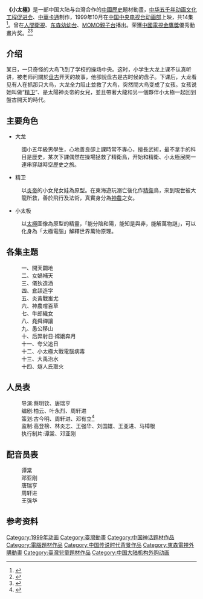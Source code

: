 {{expand|time=2014-12-31T07:18:13+00:00}}
{{Notability Unreferenced|time=2014-12-30T05:13:17+00:00}}
'''《小太極》'''是一部中国大陆与台灣合作的[[中國歷史|中國歷史]]題材動畫，[[中华五千年动画文化工程促进会|中华五千年动画文化工程促进会]]、[[中華卡通|中華卡通]]制作，1999年10月在[[中国中央电视台动画部|中国中央电视台动画部]]上映，共14集<ref>{{cite web |url=http://www.gamersky.com/wenku/201406/371988_14.shtml |language=zh-cn |title=国漫路任重道远！史上最齐全国产动漫盘点（下） |access-date=2014-12-30 |archive-date=2019-11-29 |archive-url=https://web.archive.org/web/20191129033227/https://www.gamersky.com/wenku/201406/371988_14.shtml |dead-url=no }}</ref>。曾在[[人間衛視|人間衛視]]、[[东森幼幼台|东森幼幼台]]、[[MOMO親子台|MOMO親子台]]播出。荣獲[[中國電視金鷹獎|中國電視金鷹獎]]優秀動畫片奖。<ref>{{cite web|url=http://www.lnanews.com/news/FGS%E5%9C%8B%E4%BA%BA%E8%87%AA%E8%A3%BD%E5%8B%95%E7%95%AB%E3%80%8A%E5%B0%8F%E5%A4%AA%E6%A5%B5%E3%80%8B%E4%B8%89%E6%9C%88%E5%9C%A8%E4%BA%BA%E9%96%93%E8%A1%9B%E8%A6%96%E9%A6%96%E6%92%AD.html|language=zh-tw|title=國人自製動畫《小太極》三月在人間衛視首播|work=人間通訊社|access-date=2014-12-30|archive-date=2019-11-30|archive-url=https://web.archive.org/web/20191130162703/http://www.lnanews.com/news/FGS%e5%9c%8b%e4%ba%ba%e8%87%aa%e8%a3%bd%e5%8b%95%e7%95%ab%e3%80%8a%e5%b0%8f%e5%a4%aa%e6%a5%b5%e3%80%8b%e4%b8%89%e6%9c%88%e5%9c%a8%e4%ba%ba%e9%96%93%e8%a1%9b%e8%a6%96%e9%a6%96%e6%92%ad.html|dead-url=no}}</ref><ref>{{cite web |url=http://kidsbook.e-stores.com.tw/search/5kyearsvcd.htm |language=zh-tw |title=中华五千年历史故事动画卡通 |access-date=2014-12-30 |archive-date=2016-03-04 |archive-url=https://web.archive.org/web/20160304090712/http://kidsbook.e-stores.com.tw/search/5kyearsvcd.htm |dead-url=no }}</ref>

==介绍==
某日，一只奇怪的大鸟飞到了学校的操场中央。这时，小学生大龙上课不认真听讲，被老师问關於[[盘古|盘古]]开天的故事，他卻說盘古是古时候的盘子。下课后，大龙看见有人在抓那只大鸟，大龙全力阻止並救了大鸟，突然間大鸟变成了女孩。女孩说她叫做“[[精卫|精卫]]”、是太陽神炎帝的女兒，並且帶著大龍和另一個夥伴小太極一起回到盤古開天的時代。

==主要角色==
*大龙
:國小五年級男學生，心地善良卻上課時常不專心，擅長武術，最不拿手的科目是歷史，某次下課偶然在操場拯救了精衛鳥，开始和精衛、小太極展開一連串穿越時空歷史之旅。

*精卫
:以[[炎帝|炎帝]]的小女兒女娃為原型。在東海遊玩溺亡後化作[[精衛|精衛]]鳥，來到現世被大龍所救，善於飛行及法術，真實身分為[[神農|神農]]之女。

*小太极
:以[[太極|太極]]圖像為原型的精靈，「能分陰和陽，能知是與非，能解萬物謎」，可以化身為「太極電腦」解釋世界萬物原理。

==各集主題==
:一、開天闢地
:二、女媧補天
:三、儀狄造酒
:四、倉頡造字
:五、炎黃戰蚩尤
:六、神農嚐百草
:七、牛郎織女
:八、堯舜禪讓
:九、愚公移山
:十、后羿射日·嫦娥奔月
:十一、夸父追日
:十二、小太極大戰電腦病毒
:十三、大禹治水
:十四、燧人氏取火

==人员表==
:导演:蔡明钦、唐瑞亨
:编剧:柏云、叶永烈、周轩进
:策划:古今明、周轩进、邓有立<ref>{{cite web |url=http://www.gda-tw.org/member/member_show.php?act=264 |language=zh-tw |title=鄧有立 Yu-Li Dan |publisher=中华民国美术设计学会 |access-date=2014-12-30 |archive-date=2019-08-14 |archive-url=https://web.archive.org/web/20190814025230/http://gda-tw.org/member/member_show.php?act=264 |dead-url=no }}</ref>
:监制:高登榜、林炎志、王强华、刘国雄、王亚进、马樟根
:执行制片:谭棠、邓亚刚
==配音员表==
:谭棠
:邓亚刚
:唐瑞亨
:周轩进
:王强华

==参考资料== 
{{reflist}} 

[[Category:1999年动画|Category:1999年动画]]
[[Category:臺灣動畫|Category:臺灣動畫]]
[[Category:中国神话题材作品|Category:中国神话题材作品]]
[[Category:電腦題材作品|Category:電腦題材作品]]
[[Category:中国传说时代背景作品|Category:中国传说时代背景作品]]
[[Category:東森電視外購動畫|Category:東森電視外購動畫]]
[[Category:臺灣兒童題材作品|Category:臺灣兒童題材作品]]
[[Category:中国大陆机构外购动画|Category:中国大陆机构外购动画]]